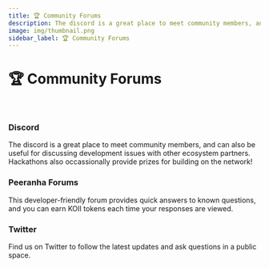 ```yaml
---
title: 🏆 Community Forums
description: The discord is a great place to meet community members, and can also be useful for discussing development issues with other ecosystem partners.
image: img/thumbnail.png
sidebar_label: 🏆 Community Forums
---
```



# 🏆 Community Forums

<br />

### Discord

The discord is a great place to meet community members, and can also be useful for discussing development issues with other ecosystem partners. Hackathons also occassionally provide prizes for building on the network!

<ContentLink
  title='Join the Koii Discord Server!'
  link='https://discord.gg/koii'
  description='Discord'
/>

### Peeranha Forums

This developer-friendly forum provides quick answers to known questions, and you can earn KOII tokens each time your responses are viewed.

<ContentLink
  title='Peeranha'
  link='https://koii.peeranha.io/'
  imageLink='https://images.peeranha.io/communities/koii/logo.svg'
/>

### Twitter

Find us on Twitter to follow the latest updates and ask questions in a public space.

<TwitterTimelineEmbed sourceType='profile' screenName='koiiNetwork' />
